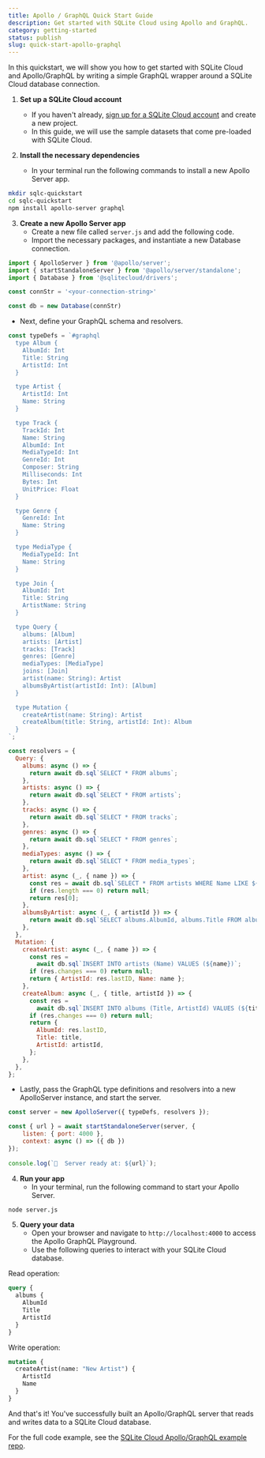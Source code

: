 ```yaml
---
title: Apollo / GraphQL Quick Start Guide
description: Get started with SQLite Cloud using Apollo and GraphQL.
category: getting-started
status: publish
slug: quick-start-apollo-graphql
---
```


In this quickstart, we will show you how to get started with SQLite Cloud and Apollo/GraphQL by writing a simple GraphQL wrapper around a SQLite Cloud database connection.

1. **Set up a SQLite Cloud account**
   - If you haven't already, [sign up for a SQLite Cloud account](https://dashboard.sqlitecloud.io/auth/sign-in) and create a new project.
   - In this guide, we will use the sample datasets that come pre-loaded with SQLite Cloud.

2. **Install the necessary dependencies**
   - In your terminal run the following commands to install a new Apollo Server app.
 
```bash
mkdir sqlc-quickstart
cd sqlc-quickstart
npm install apollo-server graphql
```

3. **Create a new Apollo Server app**
   - Create a new file called `server.js` and add the following code.
   - Import the necessary packages, and instantiate a new Database connection.
```js
import { ApolloServer } from '@apollo/server';
import { startStandaloneServer } from '@apollo/server/standalone';
import { Database } from '@sqlitecloud/drivers';

const connStr = '<your-connection-string>'

const db = new Database(connStr)
```
- Next, define your GraphQL schema and resolvers.
```js
const typeDefs = `#graphql
  type Album {
    AlbumId: Int
    Title: String
    ArtistId: Int
  }

  type Artist {
    ArtistId: Int
    Name: String
  }

  type Track {
    TrackId: Int
    Name: String
    AlbumId: Int
    MediaTypeId: Int
    GenreId: Int
    Composer: String
    Milliseconds: Int
    Bytes: Int
    UnitPrice: Float
  }

  type Genre {
    GenreId: Int
    Name: String
  }

  type MediaType {
    MediaTypeId: Int
    Name: String
  }

  type Join {
    AlbumId: Int
    Title: String
    ArtistName: String
  }

  type Query {
    albums: [Album]
    artists: [Artist]
    tracks: [Track]
    genres: [Genre]
    mediaTypes: [MediaType]
    joins: [Join]
    artist(name: String): Artist
    albumsByArtist(artistId: Int): [Album]
  }

  type Mutation {
    createArtist(name: String): Artist
    createAlbum(title: String, artistId: Int): Album
  }
`;

const resolvers = {
  Query: {
    albums: async () => {
      return await db.sql`SELECT * FROM albums`;
    },
    artists: async () => {
      return await db.sql`SELECT * FROM artists`;
    },
    tracks: async () => {
      return await db.sql`SELECT * FROM tracks`;
    },
    genres: async () => {
      return await db.sql`SELECT * FROM genres`;
    },
    mediaTypes: async () => {
      return await db.sql`SELECT * FROM media_types`;
    },
    artist: async (_, { name }) => {
      const res = await db.sql`SELECT * FROM artists WHERE Name LIKE ${name};`;
      if (res.length === 0) return null;
      return res[0];
    },
    albumsByArtist: async (_, { artistId }) => {
      return await db.sql`SELECT albums.AlbumId, albums.Title FROM albums INNER JOIN artists ON albums.ArtistId = artists.ArtistId WHERE artists.ArtistId = ${artistId}`;
    },
  },
  Mutation: {
    createArtist: async (_, { name }) => {
      const res =
        await db.sql`INSERT INTO artists (Name) VALUES (${name})`;
      if (res.changes === 0) return null;
      return { ArtistId: res.lastID, Name: name };
    },
    createAlbum: async (_, { title, artistId }) => {
      const res =
        await db.sql`INSERT INTO albums (Title, ArtistId) VALUES (${title}, ${artistId})`;
      if (res.changes === 0) return null;
      return {
        AlbumId: res.lastID,
        Title: title,
        ArtistId: artistId,
      };
    },
  },
};
```

- Lastly, pass the GraphQL type definitions and resolvers into a new ApolloServer instance, and start the server.
```js
const server = new ApolloServer({ typeDefs, resolvers });

const { url } = await startStandaloneServer(server, {
    listen: { port: 4000 },
    context: async () => ({ db })
});
  
console.log(`🚀  Server ready at: ${url}`);
```

4. **Run your app**
   - In your terminal, run the following command to start your Apollo Server.
```bash
node server.js
```

5. **Query your data**
   - Open your browser and navigate to `http://localhost:4000` to access the Apollo GraphQL Playground.
   - Use the following queries to interact with your SQLite Cloud database.

Read operation:
```graphql
query {
  albums {
    AlbumId
    Title
    ArtistId
  }
}
```

Write operation:
```graphql
mutation {
  createArtist(name: "New Artist") {
    ArtistId
    Name
  }
}
```

And that's it! You've successfully built an Apollo/GraphQL server that reads and writes data to a SQLite Cloud database.

For the full code example, see the [SQLite Cloud Apollo/GraphQL example repo](https://github.com/sqlitecloud/examples/tree/main/graphql-apollo/server).
